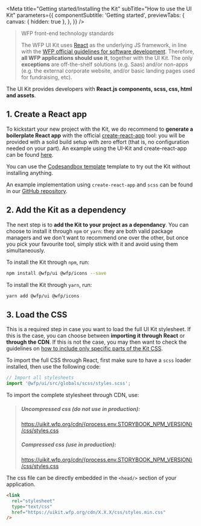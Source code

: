

<Meta
  title="Getting started/Installing the Kit"
  subTitle="How to use the UI Kit"
  parameters={{
    componentSubtitle: 'Getting started',
    previewTabs: {
      canvas: { hidden: true },
    },
  }}
/>

> WFP front-end technology standards
>
> The WFP UI Kit uses [React](https://reactjs.org/) as the underlying JS framework, in line with the [WFP official guidelines for software development](https://newgo.wfp.org/documents/software-solutions-technology-stack). Therefore, **all WFP applications should use it**, together with the UI Kit. The only **exceptions** are off-the-shelf solutions (e.g. Saas) and/or non-apps (e.g. the external corporate website, and/or basic landing pages used for fundraising, etc).

The UI Kit provides developers with **React.js components, scss, css, html and assets**.

## 1. Create a React app

To kickstart your new project with the Kit, we do recommend to **generate a boilerplate React app** with the official [create-react-app](https://github.com/facebook/create-react-app) tool: you will be provided with a solid build setup with zero effort (that is, no configuration needed on your part). An example using the UI-Kit and create-react-app can be found [here](https://github.com/wfp/ui/tree/master/examples/create-react-app).

You can use the [Codesandbox template](https://codesandbox.io/s/wfp-ui-template-5bef8) template to try out the Kit without installing anything.

An example implementation using `create-react-app` and `scss` can be found in our [GitHub repository](https://github.com/wfp/ui/tree/master/examples/create-react-app).

## 2. Add the Kit as a dependency

The next step is to **add the Kit to your project as a dependancy**. You can choose to install it through `npm` or `yarn`: they are both valid package managers and we don't want to recommend one over the other, but once you pick your favourite tool, simply stick with it and avoid using them simultaneously.

To install the Kit through `npm`, run:

```bash
npm install @wfp/ui @wfp/icons --save
```

To install the Kit through `yarn`, run:

```bash
yarn add @wfp/ui @wfp/icons
```

## 3. Load the CSS

This is a required step in case you want to load the full UI Kit stylesheet. If this is the case, you can choose between **importing it through React** or **through the CDN**. If this is not the case, you may then want to check the guidelines on [how to include only specific parts of the Kit CSS](https://uikit.wfp.org/docs/index.html?path=/story/getting-started-using-the-kit--page).

To import the full CSS through React, first make sure to have a `scss` loader installed, then use the following code:

```jsx
// Import all stylesheets
import '@wfp/ui/src/globals/scss/styles.scss';
```

To import the complete stylesheet through CDN, use:

> <div>
>   <h5>Uncompressed css (do not use in production):</h5>
>   <a
>     href={`https://uikit.wfp.org/cdn/${process.env.STORYBOOK_NPM_VERSION}/css/styles.css`}
>     target="_blank">
>     https://uikit.wfp.org/cdn/{process.env.STORYBOOK_NPM_VERSION}
>     /css/styles.css
>   </a>
>   <h5>Compressed css (use in production):</h5>
>   <a
>     href={`https://uikit.wfp.org/cdn/${process.env.STORYBOOK_NPM_VERSION}/css/styles.min.css`}
>     target="_blank">
>     https://uikit.wfp.org/cdn/{process.env.STORYBOOK_NPM_VERSION}
>     /css/styles.css
>   </a>
> </div>

The css file can be directly embedded in the `<head/>` section of your application.

```html
<link
  rel="stylesheet"
  type="text/css"
  href="https://uikit.wfp.org/cdn/X.X.X/css/styles.min.css"
/>
```
